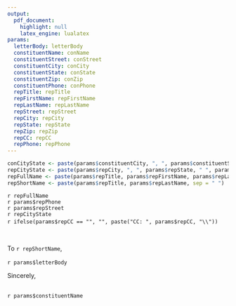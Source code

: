 ```yaml
---
output: 
  pdf_document:
    highlight: null
    latex_engine: lualatex
params:
  letterBody: letterBody
  constituentName: conName
  constituentStreet: conStreet
  constituentCity: conCity
  constituentState: conState
  constituentZip: conZip
  constituentPhone: conPhone
  repTitle: repTitle
  repFirstName: repFirstName
  repLastName: repLastName
  repStreet: repStreet
  repCity: repCity
  repState: repState
  repZip: repZip
  repCC: repCC
  repPhone: repPhone
---
```


```r
conCityState <- paste(params$constituentCity, ", ", params$constituentState, " ", params$constituentZip, sep = "")
repCityState <- paste(params$repCity, ", ", params$repState, " ", params$repZip, sep = "")
repFullName <- paste(params$repTitle, params$repFirstName, params$repLastName, sep = " ")
repShortName <- paste(params$repTitle, params$repLastName, sep = " ")
```

\begin{flushright}
`r params$constituentName`\\
`r params$constituentStreet`\\
`r conCityState`\\
`r params$constituentPhone`\\
\vspace{10pt}
`r format(lubridate::today(), format = "%B %e, %Y\\")`
\end{flushright}
\vspace{10pt}
`r repFullName`\
`r params$repPhone`\
`r params$repStreet`\
`r repCityState`\
`r ifelse(params$repCC == "", "", paste("CC: ", params$repCC, "\\"))`
&nbsp;

&nbsp;

To `r repShortName`,

`r params$letterBody`
&nbsp;

Sincerely,\
&nbsp;


`r params$constituentName`
